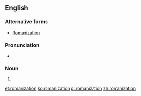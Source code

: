 {{wikipedia}}
==English==

===Alternative forms===
* [[Romanization]]

===Pronunciation===
* {{audio|en-us-Romanization.ogg|Audio (US)|lang=en}}

===Noun===
{{en-noun}}

# {{alternative form of|romanisation}}

[[et:romanization]]
[[ko:romanization]]
[[pl:romanization]]
[[zh:romanization]]